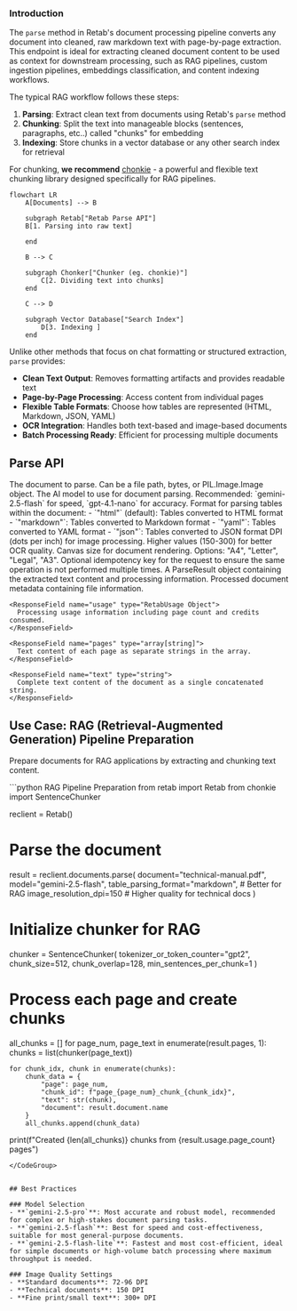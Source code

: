 ### Introduction

The `parse` method in Retab's document processing pipeline converts any document into cleaned, raw markdown text with page-by-page extraction. This endpoint is ideal for extracting cleaned document content to be used as context for downstream processing, such as RAG pipelines, custom ingestion pipelines, embeddings classification, and content indexing workflows.

The typical RAG workflow follows these steps:

1. **Parsing**: Extract clean text from documents using Retab's `parse` method
2. **Chunking**: Split the text into manageable blocks (sentences, paragraphs, etc..) called "chunks" for embedding
3. **Indexing**: Store chunks in a vector database or any other search index for retrieval

For chunking, **we recommend** [chonkie](https://chonkie.ai/) - a powerful and flexible text chunking library designed specifically for RAG pipelines.

```mermaid
flowchart LR
    A[Documents] --> B
    
    subgraph Retab["Retab Parse API"]
    B[1. Parsing into raw text]
        
    end
    
    B --> C
    
    subgraph Chonker["Chunker (eg. chonkie)"]
        C[2. Dividing text into chunks]
    end
    
    C --> D

    subgraph Vector Database["Search Index"]
        D[3. Indexing ]
    end
```

Unlike other methods that focus on chat formatting or structured extraction, `parse` provides:
- **Clean Text Output**: Removes formatting artifacts and provides readable text
- **Page-by-Page Processing**: Access content from individual pages
- **Flexible Table Formats**: Choose how tables are represented (HTML, Markdown, JSON, YAML)
- **OCR Integration**: Handles both text-based and image-based documents
- **Batch Processing Ready**: Efficient for processing multiple documents

## Parse API

<ParamField body="ParseRequest" type="ParseRequest">
  <Expandable title="properties">

<ParamField body="document" type="MIMEData" required>
  The document to parse. Can be a file path, bytes, or PIL.Image.Image object.
</ParamField>

<ParamField body="model" type="LLMModel">
  The AI model to use for document parsing. Recommended: `gemini-2.5-flash` for speed, `gpt-4.1-nano` for accuracy.
</ParamField>

<ParamField body="table_parsing_format" type="TableParsingFormat" default="html">
  Format for parsing tables within the document:
  - `"html"` (default): Tables converted to HTML format
  - `"markdown"`: Tables converted to Markdown format
  - `"yaml"`: Tables converted to YAML format
  - `"json"`: Tables converted to JSON format
</ParamField>

<ParamField body="image_resolution_dpi" type="integer" default="72">
  DPI (dots per inch) for image processing. Higher values (150-300) for better OCR quality.
</ParamField>

<ParamField body="browser_canvas" type="BrowserCanvas" default="A4">
  Canvas size for document rendering. Options: "A4", "Letter", "Legal", "A3".
</ParamField>

<ParamField body="idempotency_key" type="string">
  Optional idempotency key for the request to ensure the same operation is not performed multiple times.
</ParamField>
</Expandable>
</ParamField>

<ResponseField name="Returns" type="ParseResult Object">
A ParseResult object containing the extracted text content and processing information.
  <Expandable title="properties">
    <ResponseField name="document" type="BaseMIMEData Object">
      Processed document metadata containing file information.
    </ResponseField>

    <ResponseField name="usage" type="RetabUsage Object">
      Processing usage information including page count and credits consumed.
    </ResponseField>

    <ResponseField name="pages" type="array[string]">
      Text content of each page as separate strings in the array.
    </ResponseField>

    <ResponseField name="text" type="string">
      Complete text content of the document as a single concatenated string.
    </ResponseField>
  </Expandable>
</ResponseField>

## Use Case: RAG (Retrieval-Augmented Generation) Pipeline Preparation

Prepare documents for RAG applications by extracting and chunking text content.

<CodeGroup>
```python RAG Pipeline Preparation
from retab import Retab
from chonkie import SentenceChunker

reclient = Retab()

# Parse the document
result = reclient.documents.parse(
    document="technical-manual.pdf",
    model="gemini-2.5-flash",
    table_parsing_format="markdown",  # Better for RAG
    image_resolution_dpi=150  # Higher quality for technical docs
)

# Initialize chunker for RAG
chunker = SentenceChunker(
    tokenizer_or_token_counter="gpt2",
    chunk_size=512,
    chunk_overlap=128,
    min_sentences_per_chunk=1
)

# Process each page and create chunks
all_chunks = []
for page_num, page_text in enumerate(result.pages, 1):
    chunks = list(chunker(page_text))
    
    for chunk_idx, chunk in enumerate(chunks):
        chunk_data = {
            "page": page_num,
            "chunk_id": f"page_{page_num}_chunk_{chunk_idx}",
            "text": str(chunk),
            "document": result.document.name
        }
        all_chunks.append(chunk_data)

print(f"Created {len(all_chunks)} chunks from {result.usage.page_count} pages")
```
</CodeGroup>


## Best Practices

### Model Selection
- **`gemini-2.5-pro`**: Most accurate and robust model, recommended for complex or high-stakes document parsing tasks.
- **`gemini-2.5-flash`**: Best for speed and cost-effectiveness, suitable for most general-purpose documents.
- **`gemini-2.5-flash-lite`**: Fastest and most cost-efficient, ideal for simple documents or high-volume batch processing where maximum throughput is needed.

### Image Quality Settings
- **Standard documents**: 72-96 DPI
- **Technical documents**: 150 DPI  
- **Fine print/small text**: 300+ DPI

